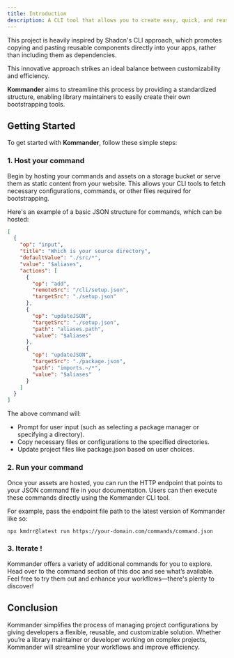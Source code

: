 ```yaml
---
title: Introduction
description: A CLI tool that allows you to create easy, quick, and reusable configurations for various developer tools.
---
```


This project is heavily inspired by Shadcn's CLI approach, which promotes copying and pasting reusable components directly into your apps, rather than including them as dependencies.

This innovative approach strikes an ideal balance between customizability and efficiency.

**Kommander** aims to streamline this process by providing a standardized structure, enabling library maintainers to easily create their own bootstrapping tools.

## Getting Started

To get started with **Kommander**, follow these simple steps:

### 1. Host your command

Begin by hosting your commands and assets on a storage bucket or serve them as static content from your website. This allows your CLI tools to fetch necessary configurations, commands, or other files required for bootstrapping.

Here's an example of a basic JSON structure for commands, which can be hosted:

```json
[
  {
    "op": "input",
    "title": "Which is your source directory",
    "defaultValue": "./src/*",
    "value": "$aliases",
    "actions": [
      {
        "op": "add",
        "remoteSrc": "/cli/setup.json",
        "targetSrc": "./setup.json"
      },
      {
        "op": "updateJSON",
        "targetSrc": "./setup.json",
        "path": "aliases.path",
        "value": "$aliases"
      },
      {
        "op": "updateJSON",
        "targetSrc": "./package.json",
        "path": "imports.~/*",
        "value": "$aliases"
      }
    ]
  }
]
```

The above command will:

- Prompt for user input (such as selecting a package manager or specifying a directory).
- Copy necessary files or configurations to the specified directories.
- Update project files like package.json based on user choices.

### 2. Run your command

Once your assets are hosted, you can run the HTTP endpoint that points to your JSON command file in your documentation. Users can then execute these commands directly using the Kommander CLI tool.

For example, pass the endpoint file path to the latest version of Kommander like so:

```
npx kmdrr@latest run https://your-domain.com/commands/command.json
```

### 3. Iterate !

Kommander offers a variety of additional commands for you to explore. Head over to the command section of this doc and see what’s available. Feel free to try them out and enhance your workflows—there's plenty to discover!

## Conclusion

Kommander simplifies the process of managing project configurations by giving developers a flexible, reusable, and customizable solution. Whether you’re a library maintainer or developer working on complex projects, Kommander will streamline your workflows and improve efficiency.
